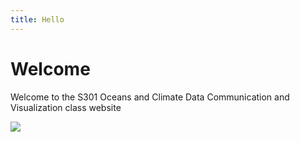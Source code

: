 ```yaml
---
title: Hello
---
```


# Welcome {-}

Welcome to the S301 Oceans and Climate Data Communication and Visualization class website

![](images/pacific_big.jpg)